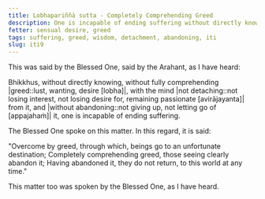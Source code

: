 ```yaml
---
title: Lobhapariññā sutta - Completely Comprehending Greed
description: One is incapable of ending suffering without directly knowing, not completely comprehending greed, without the mind not detaching from it and without abandoning it. One is capable of ending suffering by directly knowing, by fully comprehending greed, with the mind detaching from it, and by abandoning it.
fetter: sensual desire, greed
tags: suffering, greed, wisdom, detachment, abandoning, iti
slug: iti9
---
```


This was said by the Blessed One, said by the Arahant, as I have heard:

Bhikkhus, without directly knowing, without fully comprehending |greed::lust, wanting, desire [lobha]|, with the mind \|not detaching::not losing interest, not losing desire for, remaining passionate [avirājayanta]| from it, and \|without abandoning::not giving up, not letting go of [appajahaṁ]| it, one is incapable of ending suffering.

The Blessed One spoke on this matter. In this regard, it is said:

"Overcome by greed, through which,
beings go to an unfortunate destination;
Completely comprehending greed,
those seeing clearly abandon it;
Having abandoned it, they do not return,
to this world at any time."

This matter too was spoken by the Blessed One, as I have heard.